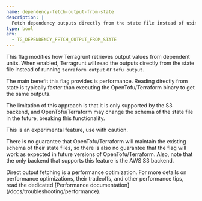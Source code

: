 ```yaml
---
name: dependency-fetch-output-from-state
description: |
  Fetch dependency outputs directly from the state file instead of using `tofu output`.
type: bool
env:
  - TG_DEPENDENCY_FETCH_OUTPUT_FROM_STATE
---
```



This flag modifies how Terragrunt retrieves output values from dependent units. When enabled, Terragrunt will read the outputs directly from the state file instead of running `terraform output` or `tofu output`.

The main benefit this flag provides is performance. Reading directly from state is typically faster than executing the OpenTofu/Terraform binary to get the same outputs.

The limitation of this approach is that it is only supported by the S3 backend, and OpenTofu/Terraform may change the schema of the state file in the future, breaking this functionality.

<Aside type="caution">
This is an experimental feature, use with caution.

There is no guarantee that OpenTofu/Terraform will maintain the existing schema of their state files, so there is also no guarantee that the flag will work as expected in future versions of OpenTofu/Terraform. Also, note that the only backend that supports this feature is the AWS S3 backend.
</Aside>

<Aside type="tip">
Direct output fetching is a performance optimization. For more details on performance optimizations, their tradeoffs, and other performance tips, read the dedicated [Performance documentation](/docs/troubleshooting/performance).
</Aside>
